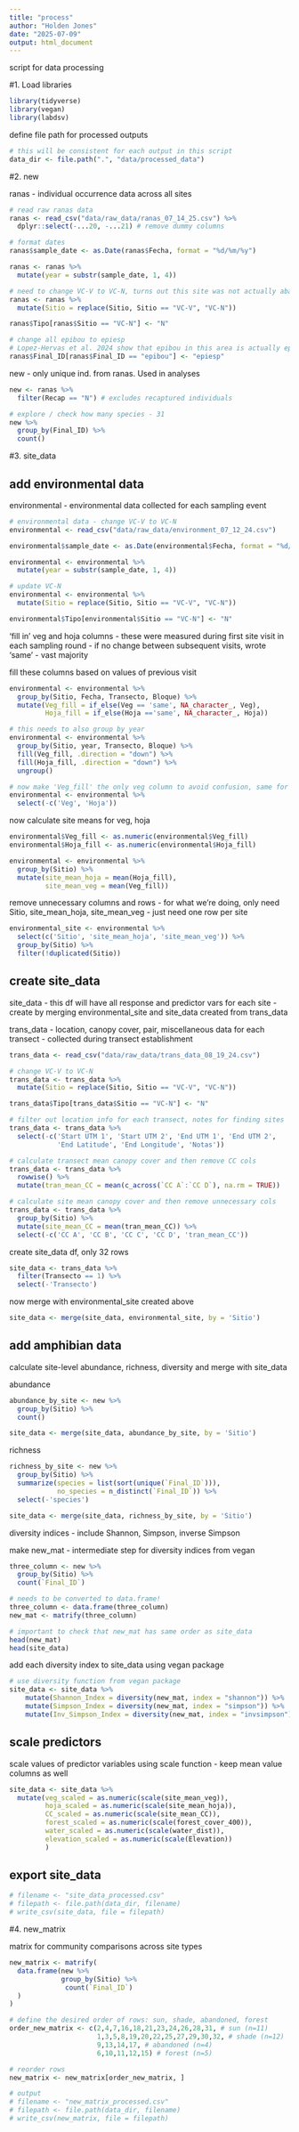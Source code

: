 ```yaml
---
title: "process"
author: "Holden Jones"
date: "2025-07-09"
output: html_document
---
```


script for data processing

#1. Load libraries

```r
library(tidyverse)
library(vegan)
library(labdsv)
```

define file path for processed outputs
```r
# this will be consistent for each output in this script
data_dir <- file.path(".", "data/processed_data")
```


#2. new

ranas - individual occurrence data across all sites
```r
# read raw ranas data
ranas <- read_csv("data/raw_data/ranas_07_14_25.csv") %>%
  dplyr::select(-...20, -...21) # remove dummy columns 

# format dates
ranas$sample_date <- as.Date(ranas$Fecha, format = "%d/%m/%y")

ranas <- ranas %>%
  mutate(year = substr(sample_date, 1, 4))

# need to change VC-V to VC-N, turns out this site was not actually abandoned!
ranas <- ranas %>%
  mutate(Sitio = replace(Sitio, Sitio == "VC-V", "VC-N"))

ranas$Tipo[ranas$Sitio == "VC-N"] <- "N"

# change all epibou to epiesp 
# Lopez-Hervas et al. 2024 show that epibou in this area is actually epiesp
ranas$Final_ID[ranas$Final_ID == "epibou"] <- "epiesp"
```

new - only unique ind. from ranas. Used in analyses
```r
new <- ranas %>%
  filter(Recap == "N") # excludes recaptured individuals

# explore / check how many species - 31
new %>%
  group_by(Final_ID) %>%
  count()
```


#3. site_data

## add environmental data

environmental - environmental data collected for each sampling event
```r
# environmental data - change VC-V to VC-N
environmental <- read_csv("data/raw_data/environment_07_12_24.csv")

environmental$sample_date <- as.Date(environmental$Fecha, format = "%d/%m/%y")

environmental <- environmental %>%
  mutate(year = substr(sample_date, 1, 4))

# update VC-N
environmental <- environmental %>%
  mutate(Sitio = replace(Sitio, Sitio == "VC-V", "VC-N"))

environmental$Tipo[environmental$Sitio == "VC-N"] <- "N"
```

'fill in' veg and hoja columns
- these were measured during first site visit in each sampling round
- if no change between subsequent visits, wrote 'same' - vast majority

fill these columns based on values of previous visit
```r
environmental <- environmental %>%
  group_by(Sitio, Fecha, Transecto, Bloque) %>%
  mutate(Veg_fill = if_else(Veg == 'same', NA_character_, Veg),
         Hoja_fill = if_else(Hoja =='same', NA_character_, Hoja))

# this needs to also group by year
environmental <- environmental %>%
  group_by(Sitio, year, Transecto, Bloque) %>%
  fill(Veg_fill, .direction = "down") %>%
  fill(Hoja_fill, .direction = "down") %>%
  ungroup()

# now make 'Veg_fill' the only veg column to avoid confusion, same for Hoja
environmental <- environmental %>%
  select(-c('Veg', 'Hoja'))
```

now calculate site means for veg, hoja
```r
environmental$Veg_fill <- as.numeric(environmental$Veg_fill)
environmental$Hoja_fill <- as.numeric(environmental$Hoja_fill)

environmental <- environmental %>%
  group_by(Sitio) %>%
  mutate(site_mean_hoja = mean(Hoja_fill),
         site_mean_veg = mean(Veg_fill))
```

remove unnecessary columns and rows
- for what we're doing, only need Sitio, site_mean_hoja, site_mean_veg
- just need one row per site
```r
environmental_site <- environmental %>% 
  select(c('Sitio', 'site_mean_hoja', 'site_mean_veg')) %>%
  group_by(Sitio) %>%
  filter(!duplicated(Sitio))
```


## create site_data

site_data - this df will have all response and predictor vars for each site
- create by merging environmental_site and site_data created from trans_data

trans_data - location, canopy cover, pair, miscellaneous data for each transect
- collected during transect establishment
```r
trans_data <- read_csv("data/raw_data/trans_data_08_19_24.csv")

# change VC-V to VC-N
trans_data <- trans_data %>%
  mutate(Sitio = replace(Sitio, Sitio == "VC-V", "VC-N"))

trans_data$Tipo[trans_data$Sitio == "VC-N"] <- "N"

# filter out location info for each transect, notes for finding sites
trans_data <- trans_data %>%
  select(-c('Start UTM 1', 'Start UTM 2', 'End UTM 1', 'End UTM 2', 
            'End Latitude', 'End Longitude', 'Notas'))

# calculate transect mean canopy cover and then remove CC cols
trans_data <- trans_data %>%
  rowwise() %>%
  mutate(tran_mean_CC = mean(c_across(`CC A`:`CC D`), na.rm = TRUE))

# calculate site mean canopy cover and then remove unnecessary cols
trans_data <- trans_data %>%
  group_by(Sitio) %>%
  mutate(site_mean_CC = mean(tran_mean_CC)) %>%
  select(-c('CC A', 'CC B', 'CC C', 'CC D', 'tran_mean_CC'))
```

create site_data df, only 32 rows
```r
site_data <- trans_data %>% 
  filter(Transecto == 1) %>%
  select(-'Transecto')
```

now merge with environmental_site created above
```r
site_data <- merge(site_data, environmental_site, by = 'Sitio')
```


## add amphibian data

calculate site-level abundance, richness, diversity and merge with site_data

abundance
```r
abundance_by_site <- new %>%
  group_by(Sitio) %>%
  count()

site_data <- merge(site_data, abundance_by_site, by = 'Sitio')
```

richness
```r
richness_by_site <- new %>%
  group_by(Sitio) %>%
  summarize(species = list(sort(unique(`Final_ID`))),
            no_species = n_distinct(`Final_ID`)) %>%
  select(-'species')

site_data <- merge(site_data, richness_by_site, by = 'Sitio')
```

diversity indices
- include Shannon, Simpson, inverse Simpson

make new_mat - intermediate step for diversity indices from vegan
```r
three_column <- new %>%
  group_by(Sitio) %>%
  count(`Final_ID`)

# needs to be converted to data.frame!
three_column <- data.frame(three_column)
new_mat <- matrify(three_column)

# important to check that new_mat has same order as site_data
head(new_mat)
head(site_data)
```

add each diversity index to site_data using vegan package
```r
# use diversity function from vegan package
site_data <- site_data %>%
    mutate(Shannon_Index = diversity(new_mat, index = "shannon")) %>%
    mutate(Simpson_Index = diversity(new_mat, index = "simpson")) %>%
    mutate(Inv_Simpson_Index = diversity(new_mat, index = "invsimpson"))
```


## scale predictors

scale values of predictor variables using scale function
- keep mean value columns as well
```r
site_data <- site_data %>%
  mutate(veg_scaled = as.numeric(scale(site_mean_veg)),
         hoja_scaled = as.numeric(scale(site_mean_hoja)),
         CC_scaled = as.numeric(scale(site_mean_CC)),
         forest_scaled = as.numeric(scale(forest_cover_400)),
         water_scaled = as.numeric(scale(water_dist)),
         elevation_scaled = as.numeric(scale(Elevation))
         )
```


## export site_data

```r
# filename <- "site_data_processed.csv"
# filepath <- file.path(data_dir, filename)
# write_csv(site_data, file = filepath)
```


#4. new_matrix

matrix for community comparisons across site types
```r
new_matrix <- matrify(
  data.frame(new %>%
             group_by(Sitio) %>%
              count(`Final_ID`)
  )
)

# define the desired order of rows: sun, shade, abandoned, forest
order_new_matrix <- c(2,4,7,16,18,21,23,24,26,28,31, # sun (n=11)
                      1,3,5,8,19,20,22,25,27,29,30,32, # shade (n=12)
                      9,13,14,17, # abandoned (n=4)
                      6,10,11,12,15) # forest (n=5)

# reorder rows
new_matrix <- new_matrix[order_new_matrix, ]

# output
# filename <- "new_matrix_processed.csv"
# filepath <- file.path(data_dir, filename)
# write_csv(new_matrix, file = filepath)
```







